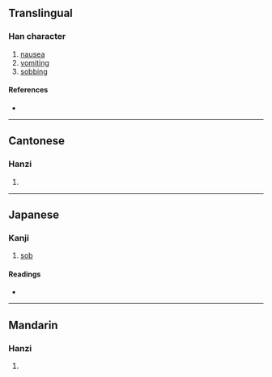 {{character info}}
==Translingual==

===Han character===
{{Han char|rn=76|rad=欠|as=10|sn=14|four=27382|canj=HFNO|ids=⿰烏欠}}

# [[nausea]]
# [[vomiting]]
# [[sobbing]]

====References====
* {{Han ref|kx=0571.100|dkj=16168|dj=0959.070|hdz=32148.060|uh=6B4D|ud=27469|bh=E264|bd=57956}}

----

==Cantonese==

===Hanzi===
{{yue-hanzi|jyut=[[wu1]]|y=wu1}}

# {{rfdef|yue|sort=欠10}}

----

==Japanese==

===Kanji===
{{ja-kanji|grade=|rs=欠10}}

# [[sob]]

====Readings====
* {{ja-readings|on=[[お]] (o), [[う]] (u), [[おう]] (ō)|kun=[[はく]] (haku)}}

----

==Mandarin==
{{zh-forms|s=𰙋}}

===Hanzi===
{{cmn-hanzi|pin=[[wū]] ([[wu1]])|wg=wu<sup>1</sup>}}

# {{rfdef|cmn|sort=欠10}}